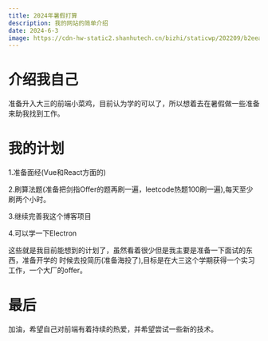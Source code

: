 ```yaml
---
title: 2024年暑假打算
description: 我的网站的简单介绍
date: 2024-6-3
image: https://cdn-hw-static2.shanhutech.cn/bizhi/staticwp/202209/b2eea000d3383647cb491f9385c567e1--2316244773.jpg
---
```

# 介绍我自己
准备升入大三的前端小菜鸡，目前认为学的可以了，所以想着去在暑假做一些准备来助我找到工作。
# 我的计划
1.准备面经(Vue和React方面的)

2.刷算法题(准备把剑指Offer的题再刷一遍，leetcode热题100刷一遍),每天至少刷两个小时。

3.继续完善我这个博客项目

4.可以学一下Electron

这些就是我目前能想到的计划了，虽然看着很少但是我主要是准备一下面试的东西，准备开学的
时候去投简历(准备海投了),目标是在大三这个学期获得一个实习工作，一个大厂的offer。
# 最后
加油，希望自己对前端有着持续的热爱，并希望尝试一些新的技术。